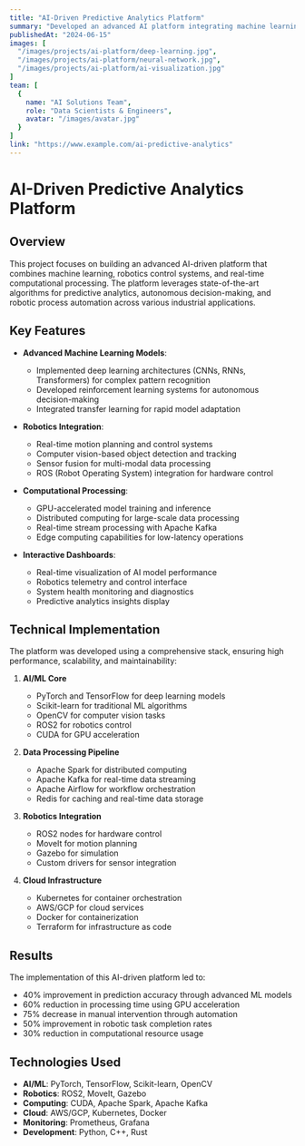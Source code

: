 ```yaml
---
title: "AI-Driven Predictive Analytics Platform"
summary: "Developed an advanced AI platform integrating machine learning, robotics control systems, and real-time computational processing for predictive analytics and autonomous decision-making."
publishedAt: "2024-06-15"
images: [
  "/images/projects/ai-platform/deep-learning.jpg",
  "/images/projects/ai-platform/neural-network.jpg",
  "/images/projects/ai-platform/ai-visualization.jpg"
]
team: [
  {
    name: "AI Solutions Team",
    role: "Data Scientists & Engineers",
    avatar: "/images/avatar.jpg"
  }
]
link: "https://www.example.com/ai-predictive-analytics"
---
```


# AI-Driven Predictive Analytics Platform

## Overview

This project focuses on building an advanced AI-driven platform that combines machine learning, robotics control systems, and real-time computational processing. The platform leverages state-of-the-art algorithms for predictive analytics, autonomous decision-making, and robotic process automation across various industrial applications.

## Key Features

- **Advanced Machine Learning Models**: 
  - Implemented deep learning architectures (CNNs, RNNs, Transformers) for complex pattern recognition
  - Developed reinforcement learning systems for autonomous decision-making
  - Integrated transfer learning for rapid model adaptation

- **Robotics Integration**:
  - Real-time motion planning and control systems
  - Computer vision-based object detection and tracking
  - Sensor fusion for multi-modal data processing
  - ROS (Robot Operating System) integration for hardware control

- **Computational Processing**:
  - GPU-accelerated model training and inference
  - Distributed computing for large-scale data processing
  - Real-time stream processing with Apache Kafka
  - Edge computing capabilities for low-latency operations

- **Interactive Dashboards**: 
  - Real-time visualization of AI model performance
  - Robotics telemetry and control interface
  - System health monitoring and diagnostics
  - Predictive analytics insights display

## Technical Implementation

The platform was developed using a comprehensive stack, ensuring high performance, scalability, and maintainability:

1. **AI/ML Core**
   - PyTorch and TensorFlow for deep learning models
   - Scikit-learn for traditional ML algorithms
   - OpenCV for computer vision tasks
   - ROS2 for robotics control
   - CUDA for GPU acceleration

2. **Data Processing Pipeline**
   - Apache Spark for distributed computing
   - Apache Kafka for real-time data streaming
   - Apache Airflow for workflow orchestration
   - Redis for caching and real-time data storage

3. **Robotics Integration**
   - ROS2 nodes for hardware control
   - MoveIt for motion planning
   - Gazebo for simulation
   - Custom drivers for sensor integration

4. **Cloud Infrastructure**
   - Kubernetes for container orchestration
   - AWS/GCP for cloud services
   - Docker for containerization
   - Terraform for infrastructure as code

## Results

The implementation of this AI-driven platform led to:
- 40% improvement in prediction accuracy through advanced ML models
- 60% reduction in processing time using GPU acceleration
- 75% decrease in manual intervention through automation
- 50% improvement in robotic task completion rates
- 30% reduction in computational resource usage

## Technologies Used

- **AI/ML**: PyTorch, TensorFlow, Scikit-learn, OpenCV
- **Robotics**: ROS2, MoveIt, Gazebo
- **Computing**: CUDA, Apache Spark, Apache Kafka
- **Cloud**: AWS/GCP, Kubernetes, Docker
- **Monitoring**: Prometheus, Grafana
- **Development**: Python, C++, Rust 